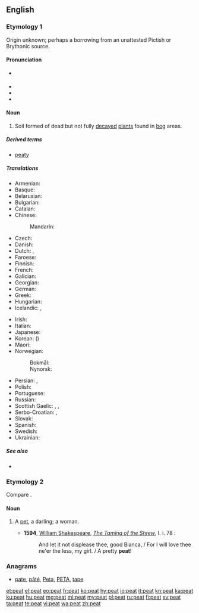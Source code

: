 {{also|Peat}}
==English==

===Etymology 1===
Origin unknown; perhaps a borrowing from an unattested Pictish or Brythonic source.

====Pronunciation====
* {{a|UK|US}} {{IPA|/piːt/|lang=en}}
* {{audio|en-us-peat.ogg|Audio (US)|lang=en}}
* {{rhymes|iːt|lang=en}}
* {{homophones|lang=en|Pete}}

====Noun====
{{en-noun|~}}

# Soil formed of dead but not fully [[decay|decayed]] [[plant]]s found in [[bog]] areas. {{defdate|from 14th c.}}

=====Derived terms=====
* [[peaty]]

=====Translations=====
{{trans-top|soil}}
* Armenian: {{t|hy|տորֆ}}
* Basque: {{t|eu|zohikatz}}
* Belarusian: {{t|be|торф|m|tr=torf|sc=Cyrl}}
* Bulgarian: {{t|bg|торф|m|tr=torf|sc=Cyrl}}
* Catalan: {{t|ca|torba|f}}
* Chinese:
*: Mandarin: {{t+|cmn|泥炭|tr=nítàn|sc=Hani}}
* Czech: {{t+|cs|rašelina|f}}
* Danish: {{t|da|tørv}}
* Dutch: {{t+|nl|turf|m}}, {{t+|nl|veen|n}}
* Faroese: {{t|fo|torv|n}}
* Finnish: {{t+|fi|turve}}
* French: {{t+|fr|tourbe|f}}
* Galician: {{t|gl|turba|f}}
* Georgian: {{t|ka|ტორფი}}
* German: {{t+|de|Torf|m}}
* Greek: {{t+|el|τύρφη|f}}
* Hungarian: {{t+|hu|tőzeg}}
* Icelandic: {{t|is|torf|n}}, {{t+|is|mór|m}}
{{trans-mid}}
* Irish: {{t+|ga|móin|f}}
* Italian: {{t+|it|torba|f}}
* Japanese: {{t|ja|泥炭|tr=[[でいたん]], deitan|sc=Jpan}}
* Korean: {{t+|ko|이탄|sc=Kore}} ({{t+|ko|泥炭|sc=Kore}})
* Maori: {{t|mi|rei}}
* Norwegian:
*: Bokmål: {{t|no|torv|m|f}}
*: Nynorsk: {{t|no|torv|f|n}}
* Persian: {{t+|fa|تورب|tr=turb|sc=fa-Arab}}, {{t+|fa|پوده|tr=pude|sc=fa-Arab}}
* Polish: {{t+|pl|torf|m}}
* Portuguese: {{t+|pt|turfa|f}}
* Russian: {{t+|ru|торф|m}}
* Scottish Gaelic: {{t|gd|mòine|f}}, {{qualifier|single piece}} {{t|gd|fàd|m}}, {{qualifier|single piece}} {{t|gd|fòid|f}}
* Serbo-Croatian: {{t|sh|тресет|m|sc=Cyrl}}, {{t+|sh|treset|m}}
* Slovak: {{t|sk|rašelina|f}}
* Spanish: {{t+|es|turba|f}}
* Swedish: {{t+|sv|torv}}
* Ukrainian: {{t|uk|торф|m|tr=torf|sc=Cyrl}}
{{trans-bottom}}

=====See also=====
* {{projectlink|wikipedia}}

===Etymology 2===
Compare {{term|pet|lang=en||a favourite}}.

====Noun====
{{en-noun}}

# {{context|obsolete|lang=en}} A [[pet]], a darling; a woman.
#* '''1594''', [[w: William Shakespeare|William Shakespeare]], ''[[s: The Taming of the Shrew|The Taming of the Shrew]]'', I. i. 78 :
#*: And let it not displease thee, good Bianca, / For I will love thee ne'er the less, my girl. / A pretty '''peat'''!

===Anagrams===
* [[pate#English|pate]], [[pâté#English|pâté]], [[Peta#English|Peta]], [[PETA#English|PETA]], [[tape#English|tape]]

[[et:peat]]
[[el:peat]]
[[eo:peat]]
[[fr:peat]]
[[ko:peat]]
[[hy:peat]]
[[io:peat]]
[[it:peat]]
[[kn:peat]]
[[ka:peat]]
[[ku:peat]]
[[hu:peat]]
[[mg:peat]]
[[ml:peat]]
[[my:peat]]
[[pl:peat]]
[[ru:peat]]
[[fi:peat]]
[[sv:peat]]
[[ta:peat]]
[[te:peat]]
[[vi:peat]]
[[wa:peat]]
[[zh:peat]]